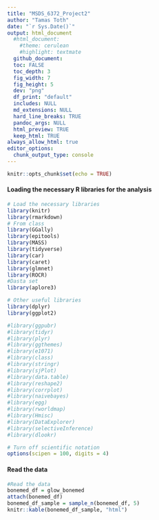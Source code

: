 ```yaml
---
title: "MSDS_6372_Project2"
author: "Tamas Toth"
date: "`r Sys.Date()`"
output: html_document
  #html_document:
    #theme: cerulean
    #highlight: textmate
  github_document:
  toc: FALSE
  toc_depth: 3
  fig_width: 7
  fig_height: 5
  dev: "png"
  df_print: "default"
  includes: NULL
  md_extensions: NULL
  hard_line_breaks: TRUE
  pandoc_args: NULL
  html_preview: TRUE
  keep_html: TRUE
always_allow_html: true
editor_options: 
  chunk_output_type: console
---
```


```r
knitr::opts_chunk$set(echo = TRUE)
```

#### Loading the necessary R libraries for the analysis
```r
# Load the necessary libraries
library(knitr)
library(rmarkdown)
# From class
library(GGally)
library(epitools)
library(MASS)
library(tidyverse)
library(car)
library(caret)
library(glmnet)
library(ROCR)
#Dasta set
library(aplore3)

# Other useful libraries
library(dplyr)
library(ggplot2)

#library(ggpubr)
#library(tidyr)
#library(plyr)
#library(ggthemes)
#library(e1071)
#library(class)
#library(stringr)
#library(sjPlot)
#library(data.table)
#library(reshape2)
#library(corrplot)
#library(naivebayes)
#library(egg)
#library(rworldmap)
#library(Hmisc)
#library(DataExplorer)
#library(selectiveInference)
#library(dlookr)
```
```r
# Turn off scientific notation
options(scipen = 100, digits = 4)
```

#### Read the data
```r
#Read the data
bonemed_df = glow_bonemed
attach(bonemed_df)
bonemed_df_sample = sample_n(bonemed_df, 5)
knitr::kable(bonemed_df_sample, "html")
```

